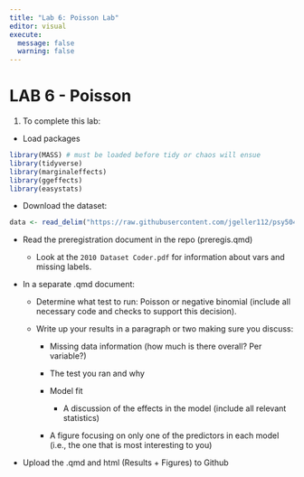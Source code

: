 ```yaml
---
title: "Lab 6: Poisson Lab"
editor: visual
execute: 
  message: false
  warning: false
---
```


# LAB 6 - Poisson

1.  To complete this lab:

-   Load packages

```r
library(MASS) # must be loaded before tidy or chaos will ensue
library(tidyverse)
library(marginaleffects)
library(ggeffects)
library(easystats)
```

-   Download the dataset:

```r
data <- read_delim("https://raw.githubusercontent.com/jgeller112/psy504-advanced-stats/main/slides/Poisson/data/2010.csv")

```

-   Read the preregistration document in the repo (preregis.qmd)

    -   Look at the `2010 Dataset Coder.pdf` for information about vars and missing labels.

-   In a separate .qmd document:

    -   Determine what test to run: Poisson or negative binomial (include all necessary code and checks to support this decision).

    -   Write up your results in a paragraph or two making sure you discuss:

        -   Missing data information (how much is there overall? Per variable?)

        -   The test you ran and why

        -   Model fit

            -   A discussion of the effects in the model (include all relevant statistics)

        -   A figure focusing on only one of the predictors in each model (i.e., the one that is most interesting to you)

-   Upload the .qmd and html (Results + Figures) to Github

